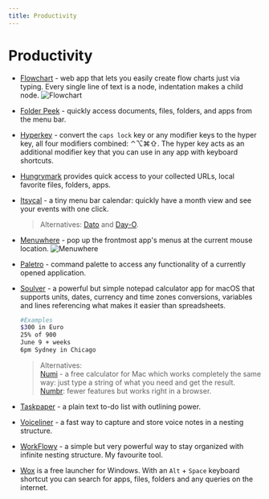 ```yaml
---
title: Productivity
---
```


# Productivity

- [Flowchart](https://flowchart.fun/) - web app that lets you easily create flow charts just via typing. Every single line of text is a node, indentation makes a child node. <nobr className="v-align"><i className="ri-html5-line"></i> <i className="ri-open-source-line"></i></nobr>
  ![Flowchart](/flowchart.webp)

- [Folder Peek](https://sindresorhus.com/folder-peek) - quickly access documents, files, folders, and apps from the menu bar. <nobr className="v-align"><i className="ri-apple-line"></i></nobr>

- [Hyperkey](https://hyperkey.app/) - convert the `caps lock` key or any modifier keys to the hyper key, all four modifiers combined: ⌃⌥⌘⇧. The hyper key acts as an additional modifier key that you can use in any app with keyboard shortcuts. <nobr className="v-align"><i className="ri-apple-line"></i></nobr>

- [Hungrymark](https://zhengying.github.io/hungrymark/) provides quick access to your collected URLs, local favorite files, folders, apps. <nobr className="v-align"><i className="ri-apple-line"></i> <i className="ri-money-dollar-circle-line"></i></nobr>

- [Itsycal](https://www.mowglii.com/itsycal/) - a tiny menu bar calendar: quickly have a month view and see your events with one click. <nobr className="v-align"><i className="ri-apple-line"></i></nobr>
  > Alternatives: [Dato](https://sindresorhus.com/dato) and [Day-O](https://shauninman.com/archive/2020/04/08/day_o_mac_menu_bar_clock_for_catalina).

- [Menuwhere](https://manytricks.com/menuwhere/) - pop up the frontmost app's menus at the current mouse location. <nobr className="v-align"><i className="ri-apple-line"></i> <i className="ri-money-dollar-circle-line"></i></nobr>
  ![Menuwhere](/menuwhere.webp)

- [Paletro](https://appmakes.io/paletro) - command palette to access any functionality of a currently opened application. <nobr className="v-align"><i className="ri-apple-line"></i> <i className="ri-money-dollar-circle-line"></i></nobr>

- [Soulver](https://soulver.app/) - a powerful but simple notepad calculator app for macOS that supports units, dates, currency and time zones conversions, variables and lines referencing what makes it easier than spreadsheets. <nobr className="v-align"><i className="ri-apple-line"></i> <i className="ri-money-dollar-circle-line"></i></nobr>
  ```bash 
  #Examples
  $300 in Euro  
  25% of 900  
  June 9 + weeks  
  6pm Sydney in Chicago  
  ```
  >  Alternatives:  
    [Numi](https://numi.app/) - a free calculator for Mac which works completely the same way: just type a string of what you need and get the result.  
    [Numbr](https://numbr.dev/): fewer features but works right in a browser.

- [Taskpaper](https://www.taskpaper.com/) - a plain text to-do list with outlining power. <nobr className="v-align"><i className="ri-apple-line"></i> <i className="ri-money-dollar-circle-line"></i></nobr>

- [Voiceliner](https://a9.io/voiceliner/) - a fast way to capture and store voice notes in a nesting structure. <nobr className="v-align"><i className="ri-apple-line"></i> <i className="ri-open-source-line"></i></nobr>

- [WorkFlowy](https://workflowy.com/b/) - a simple but very powerful way to stay organized with infinite nesting structure. My favourite tool.

- [Wox](http://www.wox.one/) is a free launcher for Windows. With an `Alt` + `Space` keyboard shortcut you can search for apps, files, folders and any queries on the internet. <nobr className="v-align"><i className="ri-windows-fill"></i> <i className="ri-open-source-line"></i></nobr>
